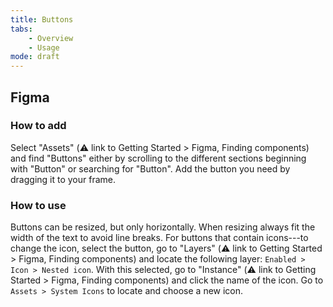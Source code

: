 ```yaml
---
title: Buttons
tabs:
    - Overview
    - Usage
mode: draft
---
```



## Figma

### How to add

Select "Assets" (:warning: link to Getting Started > Figma, Finding components) and find "Buttons" either by scrolling to the different sections beginning with "Button" or searching for "Button". Add the button you need by dragging it to your frame.


### How to use

Buttons can be resized, but only horizontally. When resizing always fit the width of the text to avoid line breaks. For buttons that contain icons---to change the icon, select the button, go to "Layers" (:warning: link to Getting Started > Figma, Finding components) and locate the following layer: `Enabled > Icon > Nested icon`. With this selected, go to "Instance" (:warning: link to Getting Started > Figma, Finding components) and click the name of the icon. Go to `Assets > System Icons` to locate and choose a new icon.
